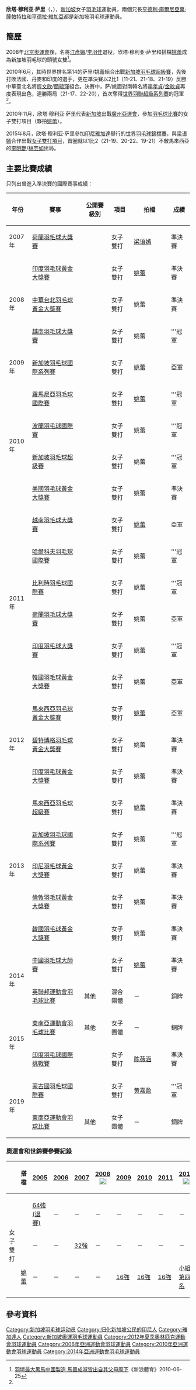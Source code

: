 {{noteTA|G1=Badminton}}
{{Infobox 羽球選手
| playername              = 欣塔·穆利亚·萨里<br/>{{lang|en|'''Shinta Mulia SARI'''}}
| image                   = 
| size                    = 
| caption                 = 
| birth_name              = 
| date_of_birth           = {{birth_date_and_age|1988|6|14}}<ref name="Commonwealth">{{cite web|title=XX Commonwealth Games Athlete Biography - Shinta Mulia Sari|url=http://results.glasgow2014.com/athlete/badminton/1009297/shinta_mulia_sari.html|access-date=2014-07-31|archive-date=2020-12-09|archive-url=https://web.archive.org/web/20201209005646/http://results.glasgow2014.com/athlete/badminton/1009297/shinta_mulia_sari.html|dead-url=no}}{{en}}</ref>
| place_of_birth          = {{INA}}[[雅加達|雅加達]]<ref name="Commonwealth"/>
| height                  = {{height|m=1.64}}<ref name="Commonwealth"/>
| weight                  = {{weight|kg=58}}<ref name="Commonwealth"/>
| event                   = 女子雙打、混合雙打
| country                 = {{SIN}}
| years_active            = 
| handedness              = 
| coach                   = 
| highest_ranking         = 第8位（女雙-[[姚蕾|姚蕾]]）
| date_of_highest_ranking = 2010年第30週 <ref name="ranking">[http://bwfcontent.tournamentsoftware.com/ranking/player.aspx?id=2013&player=108026 BWF World Ranking - Ranking of Shinta Mulia SARI (52702)] {{Wayback|url=http://bwfcontent.tournamentsoftware.com/ranking/player.aspx?id=2013&player=108026 |date=20210106064552 }}{{en}}</ref>
| current_ranking         = 第11位（女雙-[[姚蕾|姚蕾]]）
| date_of_current_ranking = 2011年第22週 <ref>[http://bwfcontent.tournamentsoftware.com/ranking/category.aspx?id=2226&category=475 BWF World Ranking (2011-22) - Women's doubles] {{Wayback|url=http://bwfcontent.tournamentsoftware.com/ranking/category.aspx?id=2226&category=475 |date=20210106064529 }}{{en}}</ref><ref>[http://bwfcontent.tournamentsoftware.com/ranking/category.aspx?id=2226&category=476 BWF World Ranking (2011-22) -  Mixed doubles]{{en}}</ref>
| played                  = 24勝–21負（女單）<br/>113勝–72負（女双）<br/>18勝–20負（混双）
| titles                  = 
| bwf_profile             = 059D3041-F8D6-49D3-A0B8-865C89760D67
| bwf_id                  = 52702
| updated                 = 2011年6月4日
}}
{{MedalTableTop|width=286px}}
{{MedalSport | 女子[[羽毛球|羽毛球]]}}
{{MedalCountry | {{SIN}}}}
{{MedalCompetition|[[英联邦运动会|英联邦运动会]]}}
{{MedalSilver | [[2010年英联邦运动会|2010年 德里]] | [[2010年英聯邦運動會羽毛球比賽|女子雙打]] }}
{{MedalBronze | [[2014年英联邦运动会|2014年 格拉斯哥]] | [[2014年英聯邦運動會羽毛球比賽|混合團體]]}}
{{MedalCompetition | [[东南亚运动会|东南亚运动会]]}}
{{MedalBronze| [[2013年东南亚运动会|2013年 奈比多]] | [[2013年东南亚运动会羽毛球比赛|女子雙打]]}}
{{MedalBronze| [[2015年东南亚运动会|2015年 新加坡]] | [[2015年东南亚运动会羽毛球比赛|女子團體]]}}
{{MedalBronze| [[2019年东南亚运动会|2019年 馬尼拉]] | [[2019年東南亞運動會羽球比賽|女子團體]]}}
{{MedalBottom}}
'''欣塔·穆利亚·萨里'''（{{lang|en|'''Shinta Mulia SARI'''}}，{{bd|1988年|6月14日}}），[[新加坡|新加坡]]女子[[羽毛球|羽毛球]]運動員，兩個兄長[[亨德利·庫爾尼亞萬·薩帕特拉|亨德利·庫爾尼亞萬·薩帕特拉]]和[[亨德拉·維加亞|亨德拉·維加亞]]都是新加坡羽毛球運動員。

==簡歷==
2008年[[2008年夏季奥林匹克运动会|北京奧運會]]後，名將[[江彥媚|江彥媚]]/[[李羽佳|李羽佳]]退役，欣塔·穆利亚·萨里和搭檔[[姚蕾|姚蕾]]成為新加坡羽毛球的頭號女雙<ref name="新浪0625">[http://big5.chinataiwan.org/ty/zh/201006/t20100625_1428529.htm 羽壇最大黑馬中國製造 馬晉成淑皆出自其父母麾下]{{dead link|date=2018年1月 |bot=InternetArchiveBot |fix-attempted=yes }}《新浪體育》2010-06-25</ref>。

2010年6月，其時世界排名第14的萨里/姚蕾組合出戰[[2010年新加坡羽毛球超級賽|新加坡羽毛球超級賽]]，先後打敗法國、丹麥和印度的選手，更在準決賽以2比1（11-21、21-18、21-19）反勝中華臺北名將[[程文欣|程文欣]]/[[簡毓瑾|簡毓瑾]]組合。決賽中，萨/姚面對南韓名將[[李孝貞_(羽毛球運動員)|李孝貞]]/[[金旼貞|金旼貞]]再度表現出色，連勝兩局（21-17、22-20），首次奪得[[2010年世界羽聯超級系列賽|世界羽聯超級系列賽]]的冠軍<ref name="新浪0625"/>。

2010年11月，欣塔·穆利亚·萨里代表[[2010年亞洲運動會新加坡代表團|新加坡]]出戰[[廣州|廣州]][[2010年亞洲運動會|亞運會]]，參加[[2010年亞洲運動會羽毛球比賽|羽毛球比賽]]的女子雙打項目（夥拍[[姚蕾|姚蕾]]）。

2015年8月，欣塔·穆利亚·萨里參加[[印尼|印尼]][[雅加達|雅加達]]舉行的[[2015年世界羽毛球錦標賽|世界羽毛球錦標賽]]，與[[梁语嫣|梁语嫣]]合作出戰[[2015年世界羽毛球錦標賽女子雙打項目|女子雙打項目]]，首圈就以1比2（21-19、20-22、19-21）不敵馬來西亞的[[李明艷|李明艷]]/[[林芸如|林芸如]]出局。

==主要比賽成績==
只列出曾進入準決賽的國際賽事成績：
{| class=wikitable style="text-align:center; font-size:small;" 
!width="50"|年份
!width="180"|賽事
!width="80"|公開賽級別
!width="60"|項目
!width="120"|拍檔
!width="50"|成績
|-
!rowspan="1"|2007年
|[[2007年荷蘭羽毛球大獎賽|荷蘭羽毛球大獎賽]]
|{{BWFGP}}
|女子雙打
|[[梁语嫣|梁语嫣]]
|bgcolor="#b8860b"|準決賽
|-
!rowspan="3"|2008年
|[[2008年印度羽毛球黃金大獎賽|印度羽毛球黃金大獎賽]]
|{{BWFGPG}}
|女子雙打
|[[姚蕾|姚蕾]]
|bgcolor="#b8860b"|準決賽
|-
|[[2008年中華台北羽球公開賽|中華台北羽毛球黃金大獎賽]]
|{{BWFGPG}}
|女子雙打
|姚蕾
|bgcolor="#b8860b"|準決賽
|-
|[[2008年越南羽毛球大獎賽|越南羽毛球大獎賽]]
|{{BWFGP}}
|女子雙打
|姚蕾
|bgcolor="gold"|'''冠軍
|-
!rowspan="1"|2009年
|[[2009年新加坡羽毛球國際系列賽|新加坡羽毛球國際系列賽]]
|{{BWFIS}}
|女子雙打
|[[姚蕾|姚蕾]]
|bgcolor="silver"|亞軍
|-
!rowspan="4"|2010年
|[[2010年羅馬尼亞羽毛球國際賽|羅馬尼亞羽毛球國際賽]]
|{{BWFIS}}
|女子雙打
|[[姚蕾|姚蕾]]
|bgcolor="gold"|'''冠軍
|-
|[[2010年波蘭羽毛球國際賽|波蘭羽毛球國際賽]]
|{{BWFIC}}
|女子雙打
|姚蕾
|bgcolor="gold"|'''冠軍
|-
|[[2010年新加坡羽毛球超級賽|新加坡羽毛球超級賽]]
|{{BWFSS}}
|女子雙打
|姚蕾
|bgcolor="gold"|'''冠軍
|-
|[[2010年美國羽毛球黃金大獎賽|美國羽毛球黃金大獎賽]]
|{{BWFGPG}}
|女子雙打
|姚蕾
|bgcolor="#b8860b"|準決賽
|-
!rowspan="6"|2011年
|[[2011年越南羽毛球大獎賽|越南羽毛球大獎賽]]
|{{BWFGP}}
|女子雙打
|[[姚蕾|姚蕾]]
|bgcolor="silver"|亞軍
|-
|[[2011年哈爾科夫羽毛球國際賽|哈爾科夫羽毛球國際賽]]
|{{BWFIC}}
|女子雙打
|姚蕾
|bgcolor="gold"|'''冠軍
|-
|[[2011年比利時羽毛球國際賽|比利時羽毛球國際賽]]
|{{BWFIC}}
|女子雙打
|姚蕾
|bgcolor="gold"|'''冠軍
|-
|[[2011年荷蘭羽毛球大獎賽|荷蘭羽毛球大獎賽]]
|{{BWFGP}}
|女子雙打
|姚蕾
|bgcolor="silver"|亞軍
|-
|[[2011年印度羽毛球大獎賽|印度羽毛球大獎賽]]
|{{BWFGP}}
|女子雙打
|姚蕾
|bgcolor="gold"|'''冠軍
|-
|[[2011年韓國羽毛球黃金大獎賽|韓國羽毛球黃金大獎賽]]
|{{BWFGPG}}
|女子雙打
|姚蕾
|bgcolor="silver"|亞軍
|-
!rowspan="3"|2012年
|[[2012年馬來西亞羽毛球黃金大獎賽|馬來西亞羽毛球黃金大獎賽]]
|{{BWFGPG}}
|女子雙打
|[[姚蕾|姚蕾]]
|bgcolor="silver"|亞軍
|-
|[[2012年碧特博格羽毛球黃金大獎賽|碧特博格羽毛球黃金大獎賽]]
|{{BWFGPG}}
|女子雙打
|姚蕾
|bgcolor="#b8860b"|準決賽
|-
|[[2012年印度羽毛球黃金大獎賽|印度羽毛球黃金大獎賽]]
|{{BWFGPG}}
|女子雙打
|姚蕾
|bgcolor="#b8860b"|準決賽
|-
!rowspan="5"|2013年
|[[2013年馬來西亞羽毛球超級賽|馬來西亞羽毛球超級賽]]
|{{BWFSS}}
|女子雙打
|[[姚蕾|姚蕾]]
|bgcolor="#b8860b"|準決賽
|-
|[[2013年新加坡羽毛球國際系列賽|新加坡羽毛球國際系列賽]]
|{{BWFIS}}
|女子雙打
|姚蕾
|bgcolor="gold"|'''冠軍
|-
|[[2013年印度尼西亞羽毛球黃金大獎賽|印尼羽毛球黃金大獎賽]]
|{{BWFGPG}}
|女子雙打
|姚蕾
|bgcolor="#b8860b"|準決賽
|-
|[[2013年倫敦羽毛球黃金大獎賽|倫敦羽毛球黃金大獎賽]]
|{{BWFGPG}}
|女子雙打
|姚蕾
|bgcolor="#b8860b"|準決賽
|-
|[[2013年韓國羽毛球黃金大獎賽|韓國羽毛球黃金大獎賽]]
|{{BWFGPG}}
|女子雙打
|姚蕾
|bgcolor="#b8860b"|準決賽
|-
!rowspan="2"|2014年
|[[2014年中國羽毛球大師賽|中國羽毛球大師賽]]
|{{BWFGPG}}
|女子雙打
|[[姚蕾|姚蕾]]
|bgcolor="#b8860b"|準決賽
|-
|[[2014年英聯邦運動會羽毛球比賽|英聯邦運動會羽毛球比賽]]
|其他
|混合團體
|－
|bgcolor="#b8860b"|銅牌
|-
!rowspan="2"|2015年
|[[2015年東南亞運動會羽毛球比賽|東南亞運動會羽毛球比賽]]
|其他
|女子團體
|－
|bgcolor="#b8860b"|銅牌
|-
|[[2015年印度羽毛球國際挑戰賽|印度羽毛球國際挑戰賽]]
|{{BWFIC}}
|女子雙打
|[[陈薇涵|陈薇涵]]
|bgcolor="#b8860b"|準決賽
|-
!rowspan="2"|2019年
|[[2019年蒙古國羽毛球國際賽|蒙古國羽毛球國際賽]]
|{{BWFIC}}
|女子雙打
|[[黄嘉盈|黄嘉盈]]
|bgcolor="gold"|'''冠軍
|-
|[[2019年東南亞運動會羽球比賽|東南亞運動會羽球比賽]]
|其他
|女子團體
|－
|bgcolor="#b8860b"|銅牌
|}
{{BWF賽事級別索引}}

===奧運會和世錦賽參賽紀錄===
{| class=wikitable style="text-align:center; font-size:small;" 
!
!搭檔
!width="50"|[[2005年世界羽毛球錦標賽|2005]]
!width="50"|[[2006年世界羽毛球錦標賽|2006]]
!width="50"|[[2007年世界羽毛球錦標賽|2007]]
!width="80"|[[2008年夏季奧林匹克運動會羽毛球比賽|2008]] [[File:Olympic_rings_without_rims.svg|20px]]
!width="50"|[[2009年世界羽毛球錦標賽|2009]]
!width="50"|[[2010年世界羽毛球錦標賽|2010]]
!width="50"|[[2011年世界羽毛球錦標賽|2011]]
!width="80"|[[2012年夏季奧林匹克運動會羽毛球比賽|2012]] [[File:Olympic_rings_without_rims.svg|20px]]
!width="50"|[[2013年世界羽毛球錦標賽|2013]]
!width="50"|[[2014年世界羽毛球錦標賽|2014]]
!width="50"|[[2015年世界羽毛球錦標賽|2015]]
|-
!rowspan="3" width="80"|女子雙打
|align="left"|{{nowrap|[[邢爱英|邢爱英]]}}
|[[2005年世界羽毛球錦標賽女子雙打項目|64強 (退賽)]]
|－
|－
|－
|－
|－
|－
|－
|－
|－
|－
|-
|align="left"|{{nowrap|[[梁语嫣|梁语嫣]]}}
|－
|－
|[[2007年世界羽毛球錦標賽女子雙打項目|32強]]
|－
|－
|－
|－
|－
|－
|－
|[[2015年世界羽毛球錦標賽女子雙打項目|48強]]
|-
|align="left"|[[姚蕾|姚蕾]]
|－
|－
|－
|－
|[[2009年世界羽毛球錦標賽女子雙打項目|16強]]
|[[2010年世界羽毛球錦標賽女子雙打項目|16強]]
|[[2011年世界羽毛球錦標賽女子雙打項目|16強]]
|[[2012年夏季奧林匹克運動會羽毛球女子雙打比賽|小組第四名]]
|－
|－
|－
|}

==參考資料==
{{Reflist|2}}

{{DEFAULTSORT:SARI Shinta Mulia}}
[[Category:新加坡羽毛球运动员|Category:新加坡羽毛球运动员]]
[[Category:归化新加坡公民的印尼人|Category:归化新加坡公民的印尼人]]
[[Category:雅加達人|Category:雅加達人]]
[[Category:新加坡奧運羽毛球運動員|Category:新加坡奧運羽毛球運動員]]
[[Category:2012年夏季奧林匹克運動會羽球運動員|Category:2012年夏季奧林匹克運動會羽球運動員]]
[[Category:2006年亞洲運動會羽球運動員|Category:2006年亞洲運動會羽球運動員]]
[[Category:2010年亞洲運動會羽球運動員|Category:2010年亞洲運動會羽球運動員]]
[[Category:2014年亞洲運動會羽毛球運動員|Category:2014年亞洲運動會羽毛球運動員]]